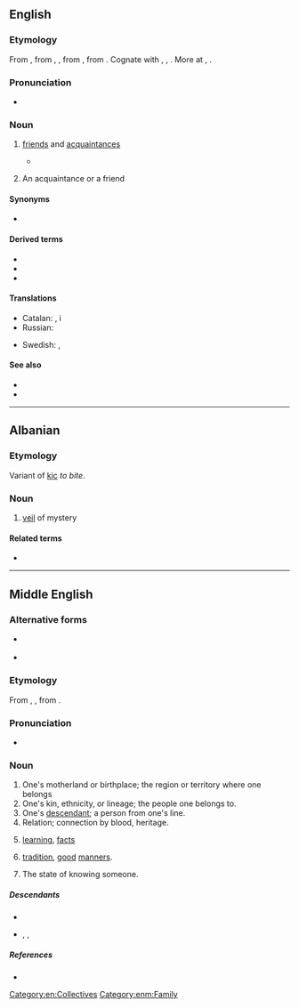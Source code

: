 {{also|kiþ|kið}}
==English==

===Etymology===
From {{inh|en|enm|kith||kinsmen, relations}}, from {{inh|en|ang|cȳþþ}}, {{m|ang|cȳþþu||kinship, kinsfolk, relations}}, from {{inh|en|gem-pro|*kunþiþō||knowledge, acquaintance}}, from {{der|en|ine-pro|*ǵneh₃-||to know}}. Cognate with {{cog|goh|kundida||kith}}, {{m|goh|kundī||knowledge}}, {{cog|got|𐌺𐌿𐌽𐌸𐌹||knowledge}}. More at {{l|en|couth}}, {{l|en|-th}}.

===Pronunciation===
{{rfap|lang=en}}
* {{IPA|/kɪθ/|lang=en}}
*: {{rhymes|ɪθ|lang=en}}

===Noun===
{{en-noun|-|s}}

# {{lb|en|archaic|or|obsolete}} [[friend]]s and [[acquaintance]]s
#* {{quote-web
|date=2000-08-03
|year=
|first=
|last=
|author=Michael Kelly
|authorlink=
|title=New Hope For Nice Guys
|site=Orlando Sentinel
|url=http://articles.orlandosentinel.com/2000-08-03/news/0008030095_1_gore-democratic-party-clinton
|archiveorg=
|accessdate=2013-04-06
|passage=The demography-crossing thing that undergirds this election year, I think, is a strong, broad desire to punish Clinton and his '''kith''' with a denial of further power.
}}
# {{lb|en|Northern England|Scotland|rural}} An acquaintance or a friend

====Synonyms====
* {{seeSynonyms|friend|acquaintance}}

====Derived terms====
* {{l|en|kith and kin}}
* {{l|en|kithfolk}}
* {{l|en|kithless}}

====Translations====
{{trans-top|friends and acquaintances}}
* Catalan: {{t+|ca|conegut|alt=coneguts|m-p}}, {{t+|ca|amistat|alt=amistats|f-p}} i {{t|ca|parentela|f}}
* Russian: {{t|ru|[[друг|друзья́]] и [[знакомый|знако́мые]]|p}}
{{trans-mid}}
* Swedish: {{t+|sv|vänner|c-p}}, {{t+|sv|bekanta|c-p}}
{{trans-bottom}}

====See also====
* {{l|en|kin}}
* {{l|en|kinfolk}}

[[Category:en:Collectives]]

----

==Albanian==

===Etymology===
Variant of [[kic]] ''to bite''.

===Noun===
{{sq-noun|m}}

# [[veil]] of mystery

====Related terms====
* {{l|sq|kic}}

----

==Middle English==

===Alternative forms===
* {{q|Early ME}} {{alter|enm|cyððe|cuððe|cuþþe|kuþþe}}
* {{alter|enm|kyth|kiþ|kiþþe|kythe|kuythe|kiththe|kyþe}}

===Etymology===
From {{inh|enm|ang|cȳþþ}}, {{m|ang|cȳþþu}}, from {{inh|enm|gem-pro|*kunþiþō}}.

===Pronunciation===
* {{IPA|lang=enm|/kiθ/|/ˈkið(ə)/|/kuθ/|/ˈkuð(ə)/}}

===Noun===
{{enm-noun|kithes}}

# One's motherland or birthplace; the region or territory where one belongs
# One's kin, ethnicity, or lineage; the people one belongs to.
# One's [[descendant]]; a person from one's line.
# Relation; connection by blood, heritage.
# {{lb|enm|rare}} [[learning]], [[facts]]
# {{lb|enm|rare}} [[tradition]], [[good]] [[manners]].
# {{lb|enm|rare}} The state of knowing someone.

=====Descendants=====
* {{desc|en|kith}}
* {{desc|sco|kith}}, {{l|sco|kyth}}, {{l|sco|kythe}}

=====References=====
* {{R:MED Online|entry=kitthe (n.)  |id=MED24371 |accessdate=2018-05-22}}

[[Category:enm:Family]]